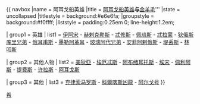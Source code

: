 {{ navbox
|name  = 阿耳戈船英雄
|title = [[阿爾戈英雄|阿耳戈船英雄]]'''与'''[[金羊毛]]'''
|state = uncollapsed
|titlestyle = background:#e6e6fa;
|groupstyle = background:#f0ffff;
|liststyle  = padding:0.25em 0; line-height:1.2em;

| group1  = 英雄
| list1   = [[伊阿宋]] - [[赫剌克勒斯]] - [[忒修斯]] - [[佩琉斯]] - [[忒拉蒙]] - [[狄俄斯库里兄弟]] - [[俄耳甫斯]] - [[墨勒阿革耳]] - [[玻瑞阿代兄弟]] - [[安菲阿剌俄斯]] - [[堤丢斯]] - [[林叩斯 (阿耳戈船英雄)|林叩斯]]

| group2  = 其他人物
| list2   = [[美狄亞]] - [[埃厄忒斯]] - [[阿布绪耳托斯]] - [[埃宋]] - [[佩利阿斯]] - [[提费斯]] - [[许拉斯]] - [[阿耳戈斯 (阿耳戈船的建造者)|阿耳戈斯]]

| group3  = 其他
| list3   = [[克律索马罗斯]] - [[科爾喀斯凶龍]] - [[阿尔戈号]]
}}
<noinclude>
[[Category:希腊神话模板|希]]
</noinclude>